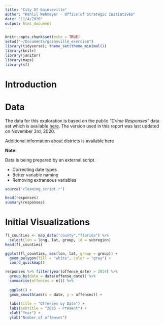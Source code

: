 ```yaml
---
title: "City Of Gainseville"
author: "Kahlil Wehmeyer - Office of Strategic Initiatives"
date: "11/4/2020"
output: html_document
---
```


```r
knitr::opts_chunk$set(echo = TRUE)
setwd("~/Documents/gainsville_exercise")
library(tidyverse); theme_set(theme_minimal())
library(knitr)
library(janitor)
library(maps)
library(sf)
```

# Introduction

# Data
The data for this exploration is based on the public _"Crime Responses"_ data set which is available [here](https://data.cityofgainesville.org/Public-Safety/Crime-Responses/gvua-xt9q). The version used in this report was last updated on November 3rd, 2020.

Additional information about districts is available [here](https://data.cityofgainesville.org/Geospatial-Maps-/Color-Coded-Gainesville-Police-Zones/qzci-z4wx)

**Note**:

Data is being prepared by an external script.

- Correcting date types
- Better variable naming
- Removing extraneous variables


```r
source('cleaning_script.r')
```

```r
head(responses) 
summary(responses) 
```

# Initial Visualizations

```r
fl_counties <- map_data("county","florida") %>% 
  select(lon = long, lat, group, id = subregion)
head(fl_counties)

ggplot(fl_counties, aes(lon, lat, group = group)) +
  geom_polygon(fill = "white", color = "gray") +
  coord_quickmap()
```


```r
responses %>% filter(year(offense_date) > 2014) %>% 
  group_by(date = date(offense_date)) %>% 
  summarise(offenses = n()) %>% 
  
  ggplot() + 
  geom_smooth(aes(x = date, y = offenses)) +
  
  labs(title = "Offenses by Date") +
  labs(subtitle = "2015 - Present") +
  xlab("Year") +
  ylab("Number of offenses")
```





